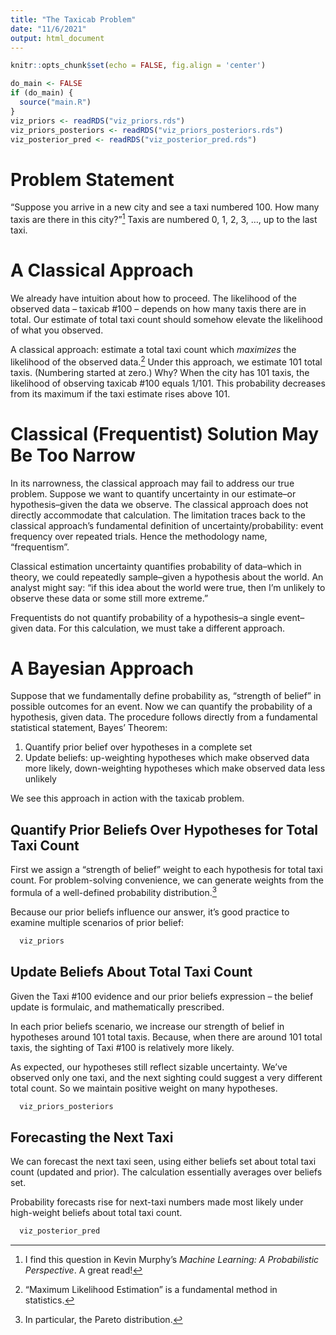 ```yaml
---
title: "The Taxicab Problem"
date: "11/6/2021"
output: html_document
---
```


```r
knitr::opts_chunk$set(echo = FALSE, fig.align = 'center')

do_main <- FALSE
if (do_main) {
  source("main.R")
}
viz_priors <- readRDS("viz_priors.rds")
viz_priors_posteriors <- readRDS("viz_priors_posteriors.rds")
viz_posterior_pred <- readRDS("viz_posterior_pred.rds")
```

# Problem Statement

"Suppose you arrive in a new city and see a taxi numbered 100. How many taxis are there in this city?"^[I find this question in Kevin Murphy's _Machine Learning: A Probabilistic Perspective_. A great read!] Taxis are numbered 0, 1, 2, 3, ..., up to the last taxi.


# A Classical Approach

We already have intuition about how to proceed. The likelihood of the observed data -- taxicab #100 -- depends on how many taxis there are in total. Our estimate of total taxi count should somehow elevate the likelihood of what you observed.

A classical approach: estimate a total taxi count which _maximizes_ the likelihood of the observed data.^["Maximum Likelihood Estimation" is a fundamental method in statistics.] Under this approach, we estimate 101 total taxis. (Numbering started at zero.) Why? When the city has 101 taxis, the likelihood of observing taxicab #100 equals 1/101. This probability decreases from its maximum if the taxi estimate rises above 101.


# Classical (Frequentist) Solution May Be Too Narrow

In its narrowness, the classical approach may fail to address our true problem. Suppose we want to quantify uncertainty in our estimate--or hypothesis--given the data we observe. The classical approach does not directly accommodate that calculation. The limitation traces back to the classical approach's fundamental definition of uncertainty/probability: event frequency over repeated trials. Hence the methodology name, "frequentism". 

Classical estimation uncertainty quantifies probability of data--which in theory, we could repeatedly sample--given a hypothesis about the world. An analyst might say: "if this idea about the world were true, then I'm unlikely to observe these data or some still more extreme." 

Frequentists do not quantify probability of a hypothesis--a single event--given data. For this calculation, we must take a different approach.


# A Bayesian Approach

Suppose that we fundamentally define probability as, 
"strength of belief" in possible outcomes for an event.
Now we can quantify the probability of a hypothesis, given data.
The procedure follows directly from a 
fundamental statistical statement, Bayes' Theorem:

1. Quantify prior belief over hypotheses in a complete set 
2. Update beliefs: up-weighting hypotheses which make observed data more likely, down-weighting hypotheses which make observed data less unlikely

We see this approach in action with the taxicab problem. 

## Quantify Prior Beliefs Over Hypotheses for Total Taxi Count

First we assign a "strength of belief" weight to each 
hypothesis for total taxi count.
For problem-solving convenience, we can generate weights from 
the formula of a well-defined probability distribution.^[In particular, the Pareto distribution.]

Because our prior beliefs influence our answer,
it's good practice to examine multiple scenarios of prior belief:

```r
  viz_priors
```

## Update Beliefs About Total Taxi Count

Given the Taxi #100 evidence and our prior beliefs expression -- the belief update is formulaic, and mathematically prescribed. 

In each prior beliefs scenario, 
we increase our strength of belief in hypotheses 
around 101 total taxis. Because, when there are around 101 total taxis, the sighting of Taxi #100 is relatively more likely. 

As expected, our hypotheses still reflect sizable uncertainty.
We've observed only one taxi, and the next sighting could suggest a very different total count. So we maintain positive weight on many hypotheses.

```r
  viz_priors_posteriors
```

## Forecasting the Next Taxi

We can forecast the next taxi seen, using either beliefs set about total taxi count (updated and prior). The calculation essentially averages over beliefs set.

Probability forecasts rise for next-taxi numbers made most likely under high-weight beliefs about total taxi count.

```r
  viz_posterior_pred
```

